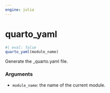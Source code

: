 ```yaml
---
engine: julia
---
```


# quarto_yaml
    

::: {.callout-note appearance="simple" title="docblock" collapse=false}    


```julia
#| eval: false
quarto_yaml(module_name)

```

Generate the _quarto.yaml file.
 

### Arguments
    
  * `module_name`: the name of the current module.


:::
    

